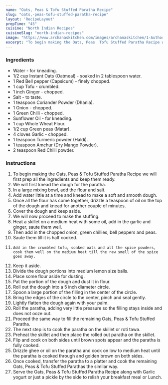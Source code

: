---
name: "Oats, Peas & Tofu Stuffed Paratha Recipe"
slug: "oats,-peas-tofu-stuffed-paratha-recipe"
layout: 'RecipeLayout'
prepTime: "45"
cuisine: "North Indian Recipes"
cuisineSlug: "north-indian-recipes"
image: "https://www.archanaskitchen.com/images/archanaskitchen/1-Author/sibyl_sunitha/Oats_Peas__Tofu_Stuffed_Paratha_Recipe.jpg"
excerpt: "To begin making the Oats, Peas  Tofu Stuffed Paratha Recipe we will first prep all the ingredients and keep them ready"
---

### Ingredients

- Water - for kneading.
- 1/2 cup Instant Oats (Oatmeal) - soaked in 2 tablespoon water.
- 1 Red Bell pepper (Capsicum) - finely chopped.
- 1 cup Tofu - crumbled.
- 1 inch Ginger - chopped.
- Salt - to taste.
- 1 teaspoon Coriander Powder (Dhania).
- 1 Onion - chopped.
- 1 Green Chilli - chopped.
- Sunflower Oil - for kneading.
- 1 cup Whole Wheat Flour.
- 1/2 cup Green peas (Matar).
- 4 cloves Garlic - chopped.
- 1 teaspoon Turmeric powder (Haldi).
- 1 teaspoon Amchur (Dry Mango Powder).
- 2 teaspoon Red Chilli powder.

### Instructions

1. To begin making the Oats, Peas & Tofu Stuffed Paratha Recipe we will first prep all the ingredients and keep them ready.
1. We will first knead the dough for the paratha.
1. In a large mixing bowl, add the flour and salt.
1. Add water little at a time and knead to make a soft and smooth dough.
1. Once all the flour has come together, drizzle a teaspoon of oil on the top of the dough and knead for another couple of minutes.
1. Cover the dough and keep aside.
1. We will now proceed to make the stuffing.
1. Heat a skillet on a medium heat with some oil, add in the garlic and ginger, saute them well.
1. Then add in the chopped onion, green chillies, bell peppers and peas.
1. Saute them till it is half cooked.
1.     Add in the crumbled tofu, soaked oats and all the spice powders, cook them well on the medium heat till the raw smell of the spice goes away.
1. Keep it aside.
1. Divide the dough portions into medium lemon size balls.
1. Place some flour aside for dusting.
1. Pat the portion of the dough and dust it in flour.
1. Roll out the dough into a 5 inch diameter circle.
1. Spoon a large portion of the filling in the center of the circle.
1. Bring the edges of the circle to the center, pinch and seal gently.
1. Lightly flatten the dough again with your palm.
1. Roll the paratha, adding very little pressure so the filling stays inside and does not ooze out.
1. Proceed the same way to fill the remaining Oats, Peas & Tofu Stuffed  Paratha.
1. The next step is to cook the paratha on the skillet or roti tawa.
1. Preheat the skillet and then place the rolled out paratha on the skillet.
1. Flip and cook on both sides until brown spots appear and the paratha is fully cooked.
1. Drizzle ghee or oil on the paratha and cook on low to medium heat until the paratha is cooked through and golden brown on both sides.
1. Once cooked, transfer the paratha to a platter and cook the remaining Oats, Peas & Tofu Stuffed  Parathas the similar way.
1. Serve the Oats, Peas & Tofu Stuffed Paratha Recipe along with Garlic yogurt or just a pickle by the side to relish your breakfast meal or Lunch.
